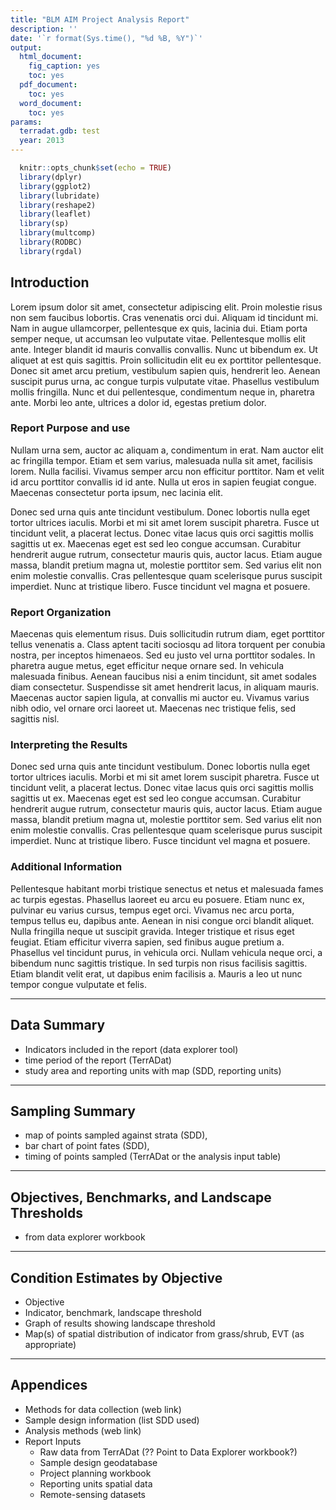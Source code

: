 ```yaml
---
title: "BLM AIM Project Analysis Report"
description: ''
date: '`r format(Sys.time(), "%d %B, %Y")`'
output:
  html_document:
    fig_caption: yes
    toc: yes
  pdf_document:
    toc: yes
  word_document:
    toc: yes
params:
  terradat.gdb: test  
  year: 2013
---
```


```r
  knitr::opts_chunk$set(echo = TRUE)
  library(dplyr)
  library(ggplot2)
  library(lubridate)
  library(reshape2)
  library(leaflet)
  library(sp)
  library(multcomp) 
  library(RODBC)
  library(rgdal)
```

## Introduction

Lorem ipsum dolor sit amet, consectetur adipiscing elit. Proin molestie risus non sem faucibus lobortis. Cras venenatis orci dui. Aliquam id tincidunt mi. Nam in augue ullamcorper, pellentesque ex quis, lacinia dui. Etiam porta semper neque, ut accumsan leo vulputate vitae. Pellentesque mollis elit ante. Integer blandit id mauris convallis convallis. Nunc ut bibendum ex. Ut aliquet at est quis sagittis. Proin sollicitudin elit eu ex porttitor pellentesque. Donec sit amet arcu pretium, vestibulum sapien quis, hendrerit leo. Aenean suscipit purus urna, ac congue turpis vulputate vitae. Phasellus vestibulum mollis fringilla. Nunc et dui pellentesque, condimentum neque in, pharetra ante. Morbi leo ante, ultrices a dolor id, egestas pretium dolor.

### Report Purpose and use

Nullam urna sem, auctor ac aliquam a, condimentum in erat. Nam auctor elit ac fringilla tempor. Etiam et sem varius, malesuada nulla sit amet, facilisis lorem. Nulla facilisi. Vivamus semper arcu non efficitur porttitor. Nam et velit id arcu porttitor convallis id id ante. Nulla ut eros in sapien feugiat congue. Maecenas consectetur porta ipsum, nec lacinia elit.

Donec sed urna quis ante tincidunt vestibulum. Donec lobortis nulla eget tortor ultrices iaculis. Morbi et mi sit amet lorem suscipit pharetra. Fusce ut tincidunt velit, a placerat lectus. Donec vitae lacus quis orci sagittis mollis sagittis ut ex. Maecenas eget est sed leo congue accumsan. Curabitur hendrerit augue rutrum, consectetur mauris quis, auctor lacus. Etiam augue massa, blandit pretium magna ut, molestie porttitor sem. Sed varius elit non enim molestie convallis. Cras pellentesque quam scelerisque purus suscipit imperdiet. Nunc at tristique libero. Fusce tincidunt vel magna et posuere.

### Report Organization

Maecenas quis elementum risus. Duis sollicitudin rutrum diam, eget porttitor tellus venenatis a. Class aptent taciti sociosqu ad litora torquent per conubia nostra, per inceptos himenaeos. Sed eu justo vel urna porttitor sodales. In pharetra augue metus, eget efficitur neque ornare sed. In vehicula malesuada finibus. Aenean faucibus nisi a enim tincidunt, sit amet sodales diam consectetur. Suspendisse sit amet hendrerit lacus, in aliquam mauris. Maecenas auctor sapien ligula, at convallis mi auctor eu. Vivamus varius nibh odio, vel ornare orci laoreet ut. Maecenas nec tristique felis, sed sagittis nisl.

### Interpreting the Results

Donec sed urna quis ante tincidunt vestibulum. Donec lobortis nulla eget tortor ultrices iaculis. Morbi et mi sit amet lorem suscipit pharetra. Fusce ut tincidunt velit, a placerat lectus. Donec vitae lacus quis orci sagittis mollis sagittis ut ex. Maecenas eget est sed leo congue accumsan. Curabitur hendrerit augue rutrum, consectetur mauris quis, auctor lacus. Etiam augue massa, blandit pretium magna ut, molestie porttitor sem. Sed varius elit non enim molestie convallis. Cras pellentesque quam scelerisque purus suscipit imperdiet. Nunc at tristique libero. Fusce tincidunt vel magna et posuere.

### Additional Information

Pellentesque habitant morbi tristique senectus et netus et malesuada fames ac turpis egestas. Phasellus laoreet eu arcu eu posuere. Etiam nunc ex, pulvinar eu varius cursus, tempus eget orci. Vivamus nec arcu porta, tempus tellus eu, dapibus ante. Aenean in nisi congue orci blandit aliquet. Nulla fringilla neque ut suscipit gravida. Integer tristique et risus eget feugiat. Etiam efficitur viverra sapien, sed finibus augue pretium a. Phasellus vel tincidunt purus, in vehicula orci. Nullam vehicula neque orci, a bibendum nunc sagittis tristique. In sed turpis non risus facilisis sagittis. Etiam blandit velit erat, ut dapibus enim facilisis a. Mauris a leo ut nunc tempor congue vulputate et felis.

***
## Data Summary

 * Indicators included in the report (data explorer tool)
 * time period of the report (TerrADat)
 * study area and reporting units with map (SDD, reporting units)

***
## Sampling Summary

 * map of points sampled against strata (SDD), 
 * bar chart of point fates (SDD), 
 * timing of points sampled (TerrADat or the analysis input table)

***
## Objectives, Benchmarks, and Landscape Thresholds

  * from data explorer workbook

***
## Condition Estimates by Objective

  * Objective
  * Indicator, benchmark, landscape threshold
  * Graph of results showing landscape threshold
  * Map(s) of spatial distribution of indicator from grass/shrub, EVT (as appropriate)

***
## Appendices

  * Methods for data collection (web link)
  * Sample design information (list SDD used)
  * Analysis methods (web link)
  * Report Inputs
    + Raw data from TerrADat (?? Point to Data Explorer workbook?)
    + Sample design geodatabase
    + Project planning workbook
    + Reporting units spatial data
    + Remote-sensing datasets

